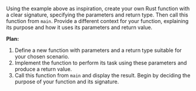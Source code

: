 Using the example above as inspiration, create your own Rust function with a clear signature, specifying the parameters and return type. Then call this function from `main`. Provide a different context for your function, explaining its purpose and how it uses its parameters and return value.



**Plan:**
1. Define a new function with parameters and a return type suitable for your chosen scenario.
2. Implement the function to perform its task using these parameters and produce a return value.
3. Call this function from `main` and display the result. Begin by deciding the purpose of your function and its signature.